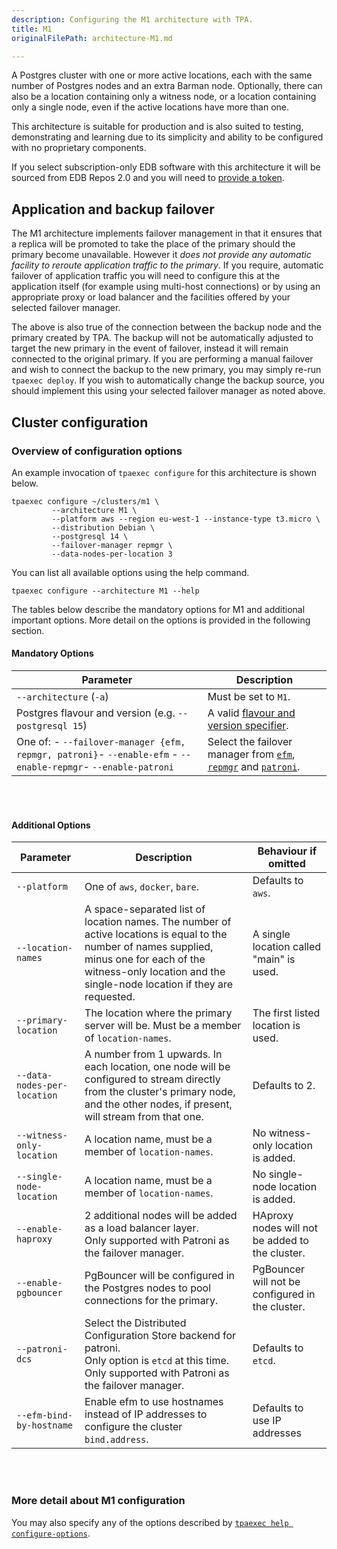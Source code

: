 ```yaml
---
description: Configuring the M1 architecture with TPA.
title: M1
originalFilePath: architecture-M1.md

---
```


A Postgres cluster with one or more active locations, each with the same
number of Postgres nodes and an extra Barman node. Optionally, there can
also be a location containing only a witness node, or a location
containing only a single node, even if the active locations have more
than one.

This architecture is suitable for production and is also suited to
testing, demonstrating and learning due to its simplicity and ability to
be configured with no proprietary components.

If you select subscription-only EDB software with this architecture
it will be sourced from EDB Repos 2.0 and you will need to 
[provide a token](reference/edb_repositories/).

## Application and backup failover

The M1 architecture implements failover management in that it ensures
that a replica will be promoted to take the place of the primary should
the primary become unavailable. However it *does not provide any
automatic facility to reroute application traffic to the primary*. If
you require, automatic failover of application traffic you will need to
configure this at the application itself (for example using multi-host
connections) or by using an appropriate proxy or load balancer and the
facilities offered by your selected failover manager.

The above is also true of the connection between the backup node and the
primary created by TPA. The backup will not be automatically adjusted to
target the new primary in the event of failover, instead it will remain
connected to the original primary. If you are performing a manual
failover and wish to connect the backup to the new primary, you may
simply re-run `tpaexec deploy`. If you wish to automatically change the
backup source, you should implement this using your selected failover
manager as noted above.

## Cluster configuration

### Overview of configuration options

An example invocation of `tpaexec configure` for this architecture
is shown below.

```shell
tpaexec configure ~/clusters/m1 \
         --architecture M1 \
         --platform aws --region eu-west-1 --instance-type t3.micro \
         --distribution Debian \
         --postgresql 14 \
         --failover-manager repmgr \
         --data-nodes-per-location 3
```

You can list all available options using the help command.

```shell
tpaexec configure --architecture M1 --help
```

The tables below describe the mandatory options for M1
and additional important options.
More detail on the options is provided in the following section.

#### Mandatory Options

| Parameter                                                                                                      | Description                                                                                                                  |
| -------------------------------------------------------------------------------------------------------------- | ---------------------------------------------------------------------------------------------------------------------------- |
| `--architecture` (`-a`)                                                                                        | Must be set to `M1`.                                                                                                         |
| Postgres flavour and version (e.g. `--postgresql 15`)                                                          | A valid [flavour and version specifier](tpaexec-configure/#postgres-flavour-and-version).                                    |
| One of:  - `--failover-manager {efm, repmgr, patroni}`- `--enable-efm` - `--enable-repmgr`- `--enable-patroni` | Select the failover manager from [`efm`](reference/efm/), [`repmgr`](reference/repmgr/) and [`patroni`](reference/patroni/). |

<br/><br/>

#### Additional Options

| Parameter                   | Description                                                                                                                                                                                                            | Behaviour if omitted                             |
| --------------------------- | ---------------------------------------------------------------------------------------------------------------------------------------------------------------------------------------------------------------------- | ------------------------------------------------ |
| `--platform`                | One of `aws`, `docker`, `bare`.                                                                                                                                                                                        | Defaults to `aws`.                               |
| `--location-names`          | A space-separated list of location names. The number of active locations is equal to the number of names supplied, minus one for each of the witness-only location and the single-node location if they are requested. | A single location called "main" is used.         |
| `--primary-location`        | The location where the primary server will be. Must be a member of `location-names`.                                                                                                                                   | The first listed location is used.               |
| `--data-nodes-per-location` | A number from 1 upwards. In each location, one node will be configured to stream directly from the cluster's primary node, and the other nodes, if present, will stream from that one.                                 | Defaults to 2.                                   |
| `--witness-only-location`   | A location name, must be a member of `location-names`.                                                                                                                                                                 | No witness-only location is added.               |
| `--single-node-location`    | A location name, must be a member of `location-names`.                                                                                                                                                                 | No single-node location is added.                |
| `--enable-haproxy`          | 2 additional nodes will be added as a load balancer layer.<br/>Only supported with Patroni as the failover manager.                                                                                                    | HAproxy nodes will not be added to the cluster.  |
| `--enable-pgbouncer`        | PgBouncer will be configured in the Postgres nodes to pool connections for the primary.                                                                                                                                | PgBouncer will not be configured in the cluster. |
| `--patroni-dcs`             | Select the Distributed Configuration Store backend for patroni.<br/>Only option is `etcd` at this time. <br/>Only supported with Patroni as the failover manager.                                                      | Defaults to `etcd`.                              |
| `--efm-bind-by-hostname`    | Enable efm to use hostnames instead of IP addresses to configure the cluster `bind.address`.                                                                                                                           | Defaults to use IP addresses                     |

<br/><br/>

### More detail about M1 configuration

You may also specify any of the options described by
[`tpaexec help configure-options`](tpaexec-configure/).
